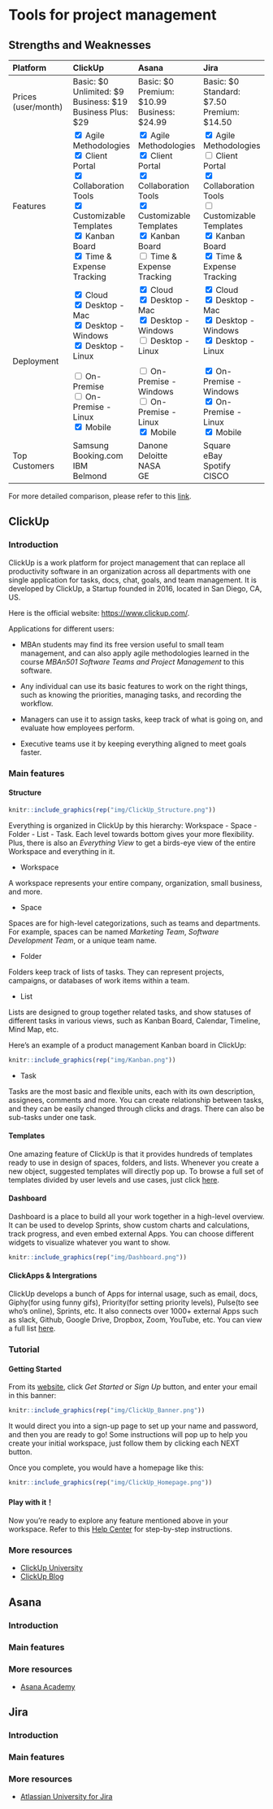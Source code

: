 # Tools for project management

## Strengths and Weaknesses

| Platform | ClickUp | Asana | Jira |
| :--- | :--- | :--- | :--- |
| Prices <br> (user/month) | Basic: \$0 <br> Unlimited: \$9 <br> Business: \$19 <br> Business Plus: \$29 | Basic: \$0 <br> Premium: \$10.99 <br> Business: \$24.99 |  Basic: \$0 <br> Standard: \$7.50 <br> Premium: \$14.50 |
| Features | <input type="checkbox" checked> Agile Methodologies </input> <br> <input type="checkbox" checked> Client Portal </input> <br> <input type="checkbox" checked> Collaboration Tools </input> <br> <input type="checkbox" checked> Customizable Templates </input> <br> <input type="checkbox" checked> Kanban Board </input> <br> <input type="checkbox" checked> Time & Expense Tracking </input> | <input type="checkbox" checked> Agile Methodologies </input> <br> <input type="checkbox" checked> Client Portal </input> <br> <input type="checkbox" checked> Collaboration Tools </input> <br> <input type="checkbox" checked> Customizable Templates </input> <br> <input type="checkbox" checked> Kanban Board </input> <br> <input type="checkbox" unchecked> Time & Expense Tracking </input> |  <input type="checkbox" checked> Agile Methodologies </input> <br> <input type="checkbox" unchecked> Client Portal </input> <br> <input type="checkbox" checked> Collaboration Tools </input> <br> <input type="checkbox" unchecked> Customizable Templates </input> <br> <input type="checkbox" checked> Kanban Board </input> <br> <input type="checkbox" checked> Time & Expense Tracking </input> |
| Deployment | <input type="checkbox" checked> Cloud </input> <br>  <input type="checkbox" checked> Desktop - Mac </input> <br> <input type="checkbox" checked> Desktop - Windows </input> <br> <input type="checkbox" checked> Desktop - Linux </input> <br> </input> <br> <input type="checkbox" unchecked> On-Premise </input> <br> <input type="checkbox" unchecked> On-Premise - Linux </input> <br> <input type="checkbox" checked> Mobile </input> | <input type="checkbox" checked> Cloud </input> <br>  <input type="checkbox" checked> Desktop - Mac </input> <br> <input type="checkbox" checked> Desktop - Windows </input> <br> <input type="checkbox" unchecked> Desktop - Linux </input> <br> </input> <br> <input type="checkbox" unchecked> On-Premise - Windows </input> <br> <input type="checkbox" unchecked> On-Premise - Linux </input> <br> <input type="checkbox" checked> Mobile </input> | <input type="checkbox" checked> Cloud </input> <br>  <input type="checkbox" checked> Desktop - Mac </input> <br> <input type="checkbox" checked> Desktop - Windows </input> <br> <input type="checkbox" checked> Desktop - Linux </input> <br> </input> <br> <input type="checkbox" checked> On-Premise - Windows </input> <br> <input type="checkbox" checked> On-Premise - Linux </input> <br> <input type="checkbox" checked> Mobile </input> |
| Top Customers | Samsung <br> Booking.com <br> IBM <br> Belmond | Danone <br> Deloitte <br> NASA <br> GE | Square <br> eBay <br> Spotify <br> CISCO |


For more detailed comparison, please refer to this [link](https://www.capterra.com/project-management-software/compare/120550-158833-19319/Asana-vs-ClickUp-vs-JIRA).

## ClickUp

### Introduction

ClickUp is a work platform for project management that can replace all productivity software in an organization across all departments with one single application for tasks, docs, chat, goals, and team management. It is developed by ClickUp, a Startup founded in 2016, located in San Diego, CA, US.

Here is the official website: [https://www.clickup.com/](https://www.clickup.com/).

Applications for different users:

* MBAn students may find its free version useful to small team management, and can also apply agile methodologies learned in the course *MBAn501 Software Teams and Project Management* to this software.

* Any individual can use its basic features to work on the right things, such as knowing the priorities, managing tasks, and recording the workflow.

* Managers can use it to assign tasks, keep track of what is going on, and evaluate how employees perform.

* Executive teams use it by keeping everything aligned to meet goals faster.

### Main features

#### Structure
```r
knitr::include_graphics(rep("img/ClickUp_Structure.png"))
```

Everything is organized in ClickUp by this hierarchy: Workspace - Space - Folder - List - Task. Each level towards bottom gives your more flexibility. Plus, there is also an *Everything View* to get a birds-eye view of the entire Workspace and everything in it.

* Workspace

A workspace represents your entire company, organization, small business, and more.

* Space

Spaces are for high-level categorizations, such as teams and departments. For example, spaces can be named *Marketing Team*, *Software Development Team*, or a unique team name.

* Folder

Folders keep track of lists of tasks. They can represent projects, campaigns, or databases of work items within a team.

* List

Lists are designed to group together related tasks, and show statuses of different tasks in various views, such as Kanban Board, Calendar, Timeline, Mind Map, etc.

Here’s an example of a product management Kanban board in ClickUp:
```r
knitr::include_graphics(rep("img/Kanban.png"))
```

* Task

Tasks are the most basic and flexible units, each with its own description, assignees, comments and more. You can create relationship between tasks, and they can be easily changed through clicks and drags. There can also be sub-tasks under one task.

#### Templates

One amazing feature of ClickUp is that it provides hundreds of templates ready to use in design of spaces, folders, and lists. Whenever you create a new object, suggested templates will directly pop up. To browse a full set of templates divided by user levels and use cases, just click [here](https://clickup.com/templates).

#### Dashboard

Dashboard is a place to build all your work together in a high-level overview. It can be used to develop Sprints, show custom charts and calculations, track progress, and even embed external Apps. You can choose different widgets to visualize whatever you want to show.

```r
knitr::include_graphics(rep("img/Dashboard.png"))
```

#### ClickApps & Intergrations

ClickUp develops a bunch of Apps for internal usage, such as email, docs, Giphy(for using funny gifs), Priority(for setting priority levels), Pulse(to see who's online), Sprints, etc. It also connects over 1000+ external Apps such as slack, Github, Google Drive, Dropbox, Zoom, YouTube, etc. You can view a full list [here](https://clickup.com/integrations).

### Tutorial

#### Getting Started

From its [website](https://clickup.com/), click *Get Started* or *Sign Up* button, and enter your email in this banner:
```r
knitr::include_graphics(rep("img/ClickUp_Banner.png"))
```

It would direct you into a sign-up page to set up your name and password, and then you are ready to go! Some instructions will pop up to help you create your initial workspace, just follow them by clicking each NEXT button.

Once you complete, you would have a homepage like this:
```r
knitr::include_graphics(rep("img/ClickUp_Homepage.png"))
```

#### Play with it！

Now you're ready to explore any feature mentioned above in your workspace. Refer to this [Help Center](https://help.clickup.com/hc/en-us) for step-by-step instructions.

### More resources
* [ClickUp University](https://university.clickup.com/)
* [ClickUp Blog](https://clickup.com/blog/)


## Asana

### Introduction

### Main features

### More resources
* [Asana Academy](https://academy.asana.com/)

## Jira

### Introduction

### Main features

### More resources
* [Atlassian University for Jira](https://university.atlassian.com/student/path/871316-learn-jira-with-atlassian-university)
